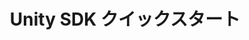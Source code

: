 ---
title: Unity SDK クイックスタート
description: UnityアプリにSequence対応のスマートウォレットを追加します。
sidebarTitle: Unity クイックスタート
---
